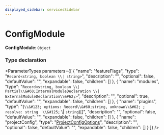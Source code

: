 ```yaml
---
displayed_sidebar: servicesSidebar
---
```



# ConfigModule

 **ConfigModule**: `Object`

### Type declaration

<ParameterTypes parameters={[
  {
    "name": "featureFlags",
    "type": "`Record<string, boolean \\| string>`",
    "description": "",
    "optional": false,
    "defaultValue": "",
    "expandable": false,
    "children": []
  },
  {
    "name": "modules",
    "type": "`Record<string, boolean \\| Partial\\&#60;InternalModuleDeclaration \\| ExternalModuleDeclaration\\&#62;>`",
    "description": "",
    "optional": true,
    "defaultValue": "",
    "expandable": false,
    "children": []
  },
  {
    "name": "plugins",
    "type": "(`\\&#123; options: Record\\&#60;string, unknown\\&#62; ; resolve: string  \\&#125;` \\| `string`)[]",
    "description": "",
    "optional": false,
    "defaultValue": "",
    "expandable": false,
    "children": []
  },
  {
    "name": "projectConfig",
    "type": "[ProjectConfigOptions](ProjectConfigOptions.mdx)",
    "description": "",
    "optional": false,
    "defaultValue": "",
    "expandable": false,
    "children": []
  }
]} />
